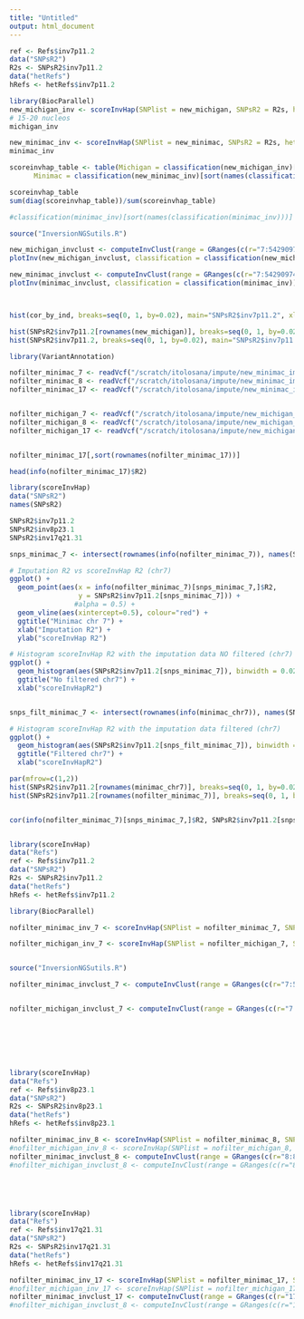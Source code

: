 ```yaml
---
title: "Untitled"
output: html_document
---
```


```r
ref <- Refs$inv7p11.2
data("SNPsR2")
R2s <- SNPsR2$inv7p11.2
data("hetRefs")
hRefs <- hetRefs$inv7p11.2

library(BiocParallel)
new_michigan_inv <- scoreInvHap(SNPlist = new_michigan, SNPsR2 = R2s, hetRefs = hRefs, Refs = ref, imputed = TRUE, verbose = TRUE, BPPARAM = MulticoreParam(10))
# 15-20 nucleos
michigan_inv

new_minimac_inv <- scoreInvHap(SNPlist = new_minimac, SNPsR2 = R2s, hetRefs = hRefs, Refs = ref, imputed = TRUE, verbose = TRUE, BPPARAM = MulticoreParam(10))
minimac_inv

scoreinvhap_table <- table(Michigan = classification(new_michigan_inv)[sort(names(classification(new_michigan_inv)))], 
      Minimac = classification(new_minimac_inv)[sort(names(classification(new_minimac_inv)))])

scoreinvhap_table
sum(diag(scoreinvhap_table))/sum(scoreinvhap_table)

#classification(minimac_inv)[sort(names(classification(minimac_inv)))]

source("InversionNGSutils.R")

new_michigan_invclust <- computeInvClust(range = GRanges(c(r="7:54290974-54386821")), vcffile = "/scratch/itolosana/impute/new_michigan_imputation/final_michigan_chr7.vcf.gz")
plotInv(new_michigan_invclust, classification = classification(new_michigan_inv))

new_minimac_invclust <- computeInvClust(range = GRanges(c(r="7:54290974-54386821")), vcffile = "/scratch/itolosana/impute/new_minimac_imputation/final_minimac_chr7.vcf.gz")
plotInv(minimac_invclust, classification = classification(minimac_inv))



hist(cor_by_ind, breaks=seq(0, 1, by=0.02), main="SNPsR2$inv7p11.2", xlab="R2")

hist(SNPsR2$inv7p11.2[rownames(new_michigan)], breaks=seq(0, 1, by=0.02), main="SNPsR2$inv7p11.2[rownames(new_michigan)]", xlab="R2")
hist(SNPsR2$inv7p11.2, breaks=seq(0, 1, by=0.02), main="SNPsR2$inv7p11.2", xlab="R2")
```




```r
library(VariantAnnotation)

nofilter_minimac_7 <- readVcf("/scratch/itolosana/impute/new_minimac_imputation/nofilter_invreg_minimac_chr7.vcf.gz", "hg19")
nofilter_minimac_8 <- readVcf("/scratch/itolosana/impute/new_minimac_imputation/nofilter_invreg_minimac_chr8.vcf.gz", "hg19")
nofilter_minimac_17 <- readVcf("/scratch/itolosana/impute/new_minimac_imputation/nofilter_invreg_minimac_chr17.vcf.gz", "hg19")


nofilter_michigan_7 <- readVcf("/scratch/itolosana/impute/new_michigan_imputation/nofilter_invreg_michigan_chr7.vcf.gz", "hg19")
nofilter_michigan_8 <- readVcf("/scratch/itolosana/impute/new_michigan_imputation/nofilter_invreg_michigan_chr8.vcf.gz", "hg19")
nofilter_michigan_17 <- readVcf("/scratch/itolosana/impute/new_michigan_imputation/nofilter_invreg_michigan_chr17.vcf.gz", "hg19")


nofilter_minimac_17[,sort(rownames(nofilter_minimac_17))]

head(info(nofilter_minimac_17)$R2)

library(scoreInvHap)
data("SNPsR2")
names(SNPsR2)

SNPsR2$inv7p11.2
SNPsR2$inv8p23.1
SNPsR2$inv17q21.31

snps_minimac_7 <- intersect(rownames(info(nofilter_minimac_7)), names(SNPsR2$inv7p11.2))

# Imputation R2 vs scoreInvHap R2 (chr7)
ggplot() +
  geom_point(aes(x = info(nofilter_minimac_7)[snps_minimac_7,]$R2, 
                 y = SNPsR2$inv7p11.2[snps_minimac_7])) + 
                #alpha = 0.5) +
  geom_vline(aes(xintercept=0.5), colour="red") +
  ggtitle("Minimac chr 7") +
  xlab("Imputation R2") +
  ylab("scoreInvHap R2")

# Histogram scoreInvHap R2 with the imputation data NO filtered (chr7)
ggplot() +
  geom_histogram(aes(SNPsR2$inv7p11.2[snps_minimac_7]), binwidth = 0.02) +
  ggtitle("No filtered chr7") +
  xlab("scoreInvHapR2")


snps_filt_minimac_7 <- intersect(rownames(info(minimac_chr7)), names(SNPsR2$inv7p11.2))

# Histogram scoreInvHap R2 with the imputation data filtered (chr7)
ggplot() +
  geom_histogram(aes(SNPsR2$inv7p11.2[snps_filt_minimac_7]), binwidth = 0.02) +
  ggtitle("Filtered chr7") +
  xlab("scoreInvHapR2")

par(mfrow=c(1,2))
hist(SNPsR2$inv7p11.2[rownames(minimac_chr7)], breaks=seq(0, 1, by=0.02), main="Filtered chr7", xlab="scoreInvHapR2")
hist(SNPsR2$inv7p11.2[rownames(nofilter_minimac_7)], breaks=seq(0, 1, by=0.02), main="No filtered chr7", xlab="scoreInvHapR2")


cor(info(nofilter_minimac_7)[snps_minimac_7,]$R2, SNPsR2$inv7p11.2[snps_minimac_7])


library(scoreInvHap)
data("Refs")
ref <- Refs$inv7p11.2
data("SNPsR2")
R2s <- SNPsR2$inv7p11.2
data("hetRefs")
hRefs <- hetRefs$inv7p11.2

library(BiocParallel)

nofilter_minimac_inv_7 <- scoreInvHap(SNPlist = nofilter_minimac_7, SNPsR2 = R2s, hetRefs = hRefs, Refs = ref, imputed = TRUE, verbose = TRUE, BPPARAM = MulticoreParam(10))

nofilter_michigan_inv_7 <- scoreInvHap(SNPlist = nofilter_michigan_7, SNPsR2 = R2s, hetRefs = hRefs, Refs = ref, imputed = TRUE, verbose = TRUE, BPPARAM = MulticoreParam(10))


source("InversionNGSutils.R")

nofilter_minimac_invclust_7 <- computeInvClust(range = GRanges(c(r="7:54290974-54386821")), vcffile = "/scratch/itolosana/impute/new_minimac_imputation/nofilter_invreg_minimac_chr7.vcf.gz")


nofilter_michigan_invclust_7 <- computeInvClust(range = GRanges(c(r="7:54290974-54386821")), vcffile = "/scratch/itolosana/impute/new_michigan_imputation/nofilter_invreg_michigan_chr7.vcf.gz")







library(scoreInvHap)
data("Refs")
ref <- Refs$inv8p23.1
data("SNPsR2")
R2s <- SNPsR2$inv8p23.1
data("hetRefs")
hRefs <- hetRefs$inv8p23.1

nofilter_minimac_inv_8 <- scoreInvHap(SNPlist = nofilter_minimac_8, SNPsR2 = R2s, hetRefs = hRefs, Refs = ref, imputed = TRUE, verbose = TRUE, BPPARAM = MulticoreParam(10))
#nofilter_michigan_inv_8 <- scoreInvHap(SNPlist = nofilter_michigan_8, SNPsR2 = R2s, hetRefs = hRefs, Refs = ref, imputed = TRUE, verbose = TRUE, BPPARAM = MulticoreParam(10))
nofilter_minimac_invclust_8 <- computeInvClust(range = GRanges(c(r="8:8055789-11980649")), vcffile = "/scratch/itolosana/impute/new_minimac_imputation/nofilter_invreg_minimac_chr8.vcf.gz")
#nofilter_michigan_invclust_8 <- computeInvClust(range = GRanges(c(r="8:8055789-11980649")), vcffile = "/scratch/itolosana/impute/new_michigan_imputation/nofilter_invreg_michigan_chr8.vcf.gz")





library(scoreInvHap)
data("Refs")
ref <- Refs$inv17q21.31
data("SNPsR2")
R2s <- SNPsR2$inv17q21.31
data("hetRefs")
hRefs <- hetRefs$inv17q21.31

nofilter_minimac_inv_17 <- scoreInvHap(SNPlist = nofilter_minimac_17, SNPsR2 = R2s, hetRefs = hRefs, Refs = ref, imputed = TRUE, verbose = TRUE, BPPARAM = MulticoreParam(10))
#nofilter_michigan_inv_17 <- scoreInvHap(SNPlist = nofilter_michigan_17, SNPsR2 = R2s, hetRefs = hRefs, Refs = ref, imputed = TRUE, verbose = TRUE, BPPARAM = MulticoreParam(10))
nofilter_minimac_invclust_17 <- computeInvClust(range = GRanges(c(r="17:43661775-44372665")), vcffile = "/scratch/itolosana/impute/new_minimac_imputation/nofilter_invreg_minimac_chr17.vcf.gz")
#nofilter_michigan_invclust_8 <- computeInvClust(range = GRanges(c(r="17:43661775-44372665")), vcffile = "/scratch/itolosana/impute/new_michigan_imputation/nofilter_invreg_michigan_chr8.vcf.gz")
```

